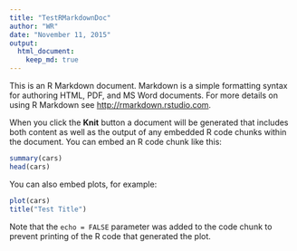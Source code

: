 ```yaml
---
title: "TestRMarkdownDoc"
author: "WR"
date: "November 11, 2015"
output: 
  html_document: 
    keep_md: true
---
```


This is an R Markdown document. Markdown is a simple formatting syntax for authoring HTML, PDF, and MS Word documents. For more details on using R Markdown see <http://rmarkdown.rstudio.com>.

When you click the **Knit** button a document will be generated that includes both content as well as the output of any embedded R code chunks within the document. You can embed an R code chunk like this:

```r
summary(cars)
head(cars)
```

You can also embed plots, for example:

```r
plot(cars)
title("Test Title")
```

Note that the `echo = FALSE` parameter was added to the code chunk to prevent printing of the R code that generated the plot.
